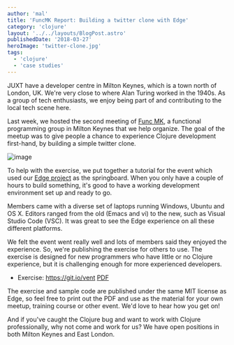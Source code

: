 ```yaml
---
author: 'mal'
title: 'FuncMK Report: Building a twitter clone with Edge'
category: 'clojure'
layout: '../../layouts/BlogPost.astro'
publishedDate: '2018-03-27'
heroImage: 'twitter-clone.jpg'
tags:
  - 'clojure'
  - 'case studies'
---
```



JUXT have a developer centre in Milton Keynes, which is a town north of
London, UK. We're very close to where Alan Turing worked in the 1940s.
As a group of tech enthusiasts, we enjoy being part of and contributing
to the local tech scene here.

Last week, we hosted the second meeting of [Func
MK](https://www.meetup.com/FuncMK/), a functional programming group in
Milton Keynes that we help organize. The goal of the meetup was to give
people a chance to experience Clojure development first-hand, by
building a simple twitter clone.


<Image alt='image' src={fm} />

To help with the exercise, we put together a tutorial for the event
which used our [Edge project](https://github.com/juxt/edge) as the
springboard. When you only have a couple of hours to build something,
it's good to have a working development environment set up and ready to
go.

Members came with a diverse set of laptops running Windows, Ubuntu and
OS X. Editors ranged from the old (Emacs and vi) to the new, such as
Visual Studio Code (VSC). It was great to see the Edge experience on all
these different platforms.

We felt the event went really well and lots of members said they enjoyed
the experience. So, we're publishing the exercise for others to use. The
exercise is designed for new programmers who have little or no Clojure
experience, but it is challenging enough for more experienced
developers.

- Exercise: https://git.io/vent [PDF](vent.pdf)

The exercise and sample code are published under the same MIT license as
Edge, so feel free to print out the PDF and use as the material for your
own meetup, training course or other event. We'd love to hear how you
get on!

And if you've caught the Clojure bug and want to work with Clojure
professionally, why not come and work for us? We have open positions in
both Milton Keynes and East London.
